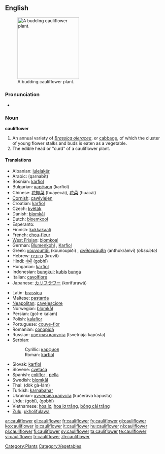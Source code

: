 ==English==
[[Image:Cauliflower.jpg|thumb|right|200px|A budding cauliflower plant.]]

===Pronunciation===
* {{audio|en-us-cauliflower.ogg|Audio (US)}}

===Noun===
'''cauliflower'''

# An annual variety of ''[[Brassica oleracea]]'', or [[cabbage]], of which the cluster of young flower stalks and buds is eaten as a vegetable.
# The edible head or "curd" of a cauliflower plant.

====Translations====
{{top}}
* Albanian: [[lulelakër]]
* Arabic: {{Arab|[[قرنبيط]]}} (qarnabīṭ) {{m}}
* Bosnian: [[karfiol]] {{m}}
* Bulgarian: [[карфиол]] (karfiol) {{m}}
* Chinese: [[花椰菜]] (huāyēcài), [[花菜]] (huācài)
* [[Cornish]]: [[cawlvlejen]]
* Croatian: [[karfiol]] {{m}}
* Czech: [[květák]] {{m}}
* Danish: [[blomkål]]
* Dutch: [[bloemkool]] {{f}}
* Esperanto: {{t+|eo|florbrasiko}}
* Finnish: [[kukkakaali]]
* French: [[chou-fleur]] {{m}}
* [[West Frisian]]: [[blomkoal]]
* German: [[Blumenkohl]] {{m}}, [[Karfiol]] {{m}}
* Greek: [[κουνουπίδι]] (kounoupíði) {{n}}, [[ανθοκράμβη]] (anthokrámvi) {{f}} ''(obsolete)''
* Hebrew: [[כרובית]] (kruvít) {{f}}
* Hindi: [[गोभी]] (gobhī)
* Hungarian: [[karfiol]]
* Indonesian: [[bungkul]]; [[kubis]] [[bunga]]
* Italian: [[cavolfiore]] {{m}}
* Japanese: [[カリフラワー]] (korifurawā)
{{mid}}
* Latin: [[brassica]] {{f}}
* Maltese: [[pastarda]] {{f}}
* [[Neapolitan]]: [[cavelesciore]]
* Norwegian: [[blomkål]]
* Persian: {{fa-Arab|[[گل کلم]]}} (gol-e kalam)
* Polish: [[kalafior]] {{m}}
* Portuguese: [[couve-flor]] {{f}}
* Romanian: [[conopidă]] {{f}}
* Russian: [[цветная капуста]] (tsvetnája kapústa) {{f}}
* Serbian:
*: Cyrillic: [[карфиол]] {{m}}
*: Roman: [[karfiol]] {{m}}
* Slovak: [[karfiol]] {{m}}
* Slovene: [[cvetača]] {{f}}
* Spanish: [[coliflor]] {{f}}, [[pella]] {{f}} {{italbrac|Northern Spain|specifically Navarra|Spanish Basque Country|Aragon|and La Rioja}}
* Swedish: [[blomkål]]
* Thai: {{Thai|[[ดอกกะหล่ำ]]}} (dòk gà-làm)
* Turkish: [[karnabahar]]
* Ukrainian: [[кучерява капуста]] (kučerǎva kapusta) {{f}}
* Urdu: {{ur-Arab|[[گوبی]]}} (gobī), {{ur-Arab|[[گوبھی]]}} (gobhī)
* Vietnamese: [[hoa lơ]], [[hoa lơ trắng]], [[bông cải trắng]]
* [[Zulu]]: [[ukholifulawa]]
{{bottom}}

[[Category:Plants]]
[[Category:Vegetables]]

[[ar:cauliflower]]
[[el:cauliflower]]
[[fr:cauliflower]]
[[fy:cauliflower]]
[[gl:cauliflower]]
[[ko:cauliflower]]
[[io:cauliflower]]
[[it:cauliflower]]
[[hu:cauliflower]]
[[nl:cauliflower]]
[[pl:cauliflower]]
[[fi:cauliflower]]
[[sv:cauliflower]]
[[ta:cauliflower]]
[[te:cauliflower]]
[[vi:cauliflower]]
[[tr:cauliflower]]
[[zh:cauliflower]]
